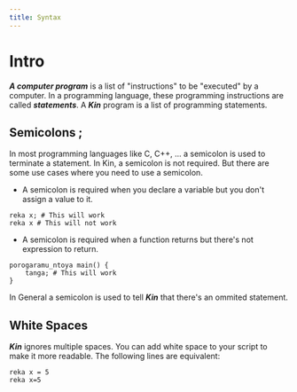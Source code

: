 ```yaml
---
title: Syntax
---
```


# Intro

**_A computer program_** is a list of "instructions" to be "executed" by a computer.
In a programming language, these programming instructions are called **_statements_**.
A **_Kin_** program is a list of programming statements.

## Semicolons ;

In most programming languages like C, C++, ... a semicolon is used to terminate a statement.
In Kin, a semicolon is not required. But there are some use cases where you need to use a semicolon.

- A semicolon is required when you declare a variable but you don't assign a value to it.

```Kin
reka x; # This will work
reka x # This will not work
```

- A semicolon is required when a function returns but there's not expression to return.

```Kin
porogaramu_ntoya main() {
    tanga; # This will work
}
```

In General a semicolon is used to tell **_Kin_** that there's an ommited statement.

## White Spaces

**_Kin_** ignores multiple spaces. You can add white space to your script to make it more readable.
The following lines are equivalent:

```Kin
reka x = 5
reka x=5
```
